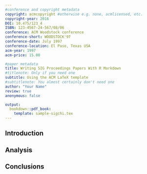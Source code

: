 ```yaml
---
#conference and copyright metadata
copyright: acmcopyright #otherwise e.g. none, acmlicensed, etc.
copyright-year: 2016
DOI: 10.475/123_4
ISBN: 123-4567-24-567/08/06
conference: ACM Woodstock conference
conference-short: WOODSTOCK'97
conference-date: July 1997
conference-location: El Paso, Texas USA
acm-year: 1997
acm-price: 15.00

#paper metadata
title: Writing SIG Proceedings Papers With R Markdown
#titlenote: Only if you need one 
subtitle: Using the ACM LaTeX template
#subtitlenote: You almost certainly don't need one
author: "Your Name"
review: true
anonymous: false

output:
  bookdown::pdf_book:
    template: sample-sigchi.tex
---
```


## Introduction

## Analysis

## Conclusions

